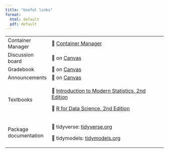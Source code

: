 ```yaml
---
title: "Useful links"
format: 
  html: default
  pdf: default
---
```


+-----------------------+------------------------------------------------------------------------------------------+
| Container Manager     | 🔗 [Container Manager](https://cmgr.oit.duke.edu/containers)                             |
+-----------------------+------------------------------------------------------------------------------------------+
| Discussion board      | 🔗 on [Canvas](https://canvas.duke.edu/courses/32831/discussion_topics)                  |
+-----------------------+------------------------------------------------------------------------------------------+
| Gradebook             | 🔗 on [Canvas](https://canvas.duke.edu/courses/32831/gradebook)                          |
+-----------------------+------------------------------------------------------------------------------------------+
| Announcements         | 🔗 on [Canvas](https://canvas.duke.edu/courses/32831/announcements)                      |
+-----------------------+------------------------------------------------------------------------------------------+
| Textbooks             | 🔗 [Introduction to Modern Statistics, 2nd Edition](https://openintro-ims2.netlify.app/) |
|                       |                                                                                          |
|                       | 🔗 [R for Data Science, 2nd Edition](https://r4ds.hadley.nz/)                            |
+-----------------------+------------------------------------------------------------------------------------------+
| Package documentation | 🔗 tidyverse: [tidyverse.org](https://www.tidyverse.org/)                                |
|                       |                                                                                          |
|                       | 🔗 tidymodels: [tidymodels.org](https://www.tidymodels.org/)                             |
+-----------------------+------------------------------------------------------------------------------------------+
